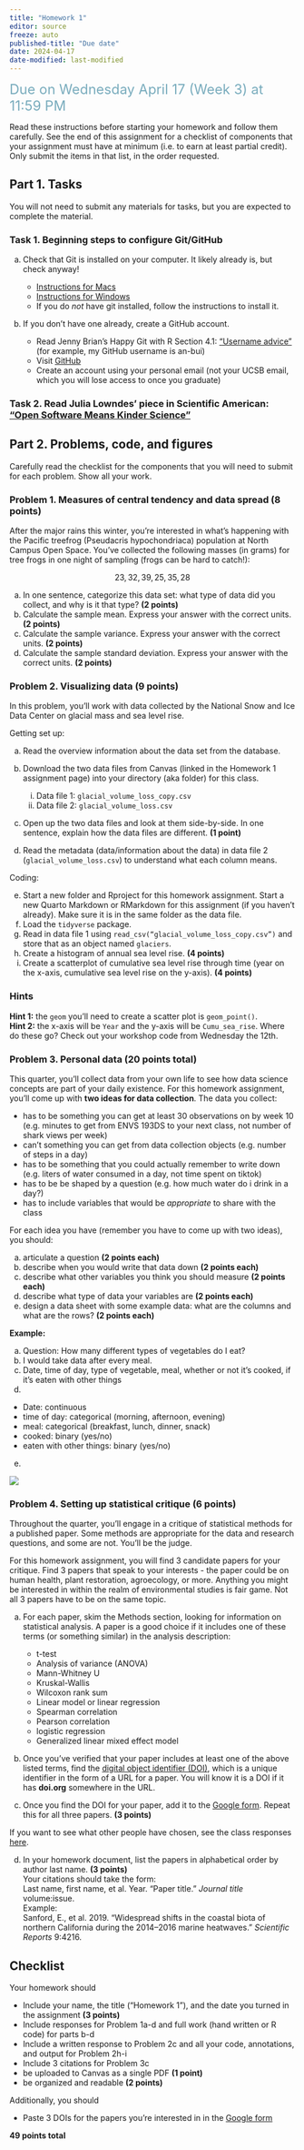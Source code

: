 ```yaml
---
title: "Homework 1"
editor: source
freeze: auto
published-title: "Due date"
date: 2024-04-17
date-modified: last-modified
---
```


[Due on Wednesday April 17 (Week 3) at 11:59 PM]{style="color: #79ACBD; font-size: 24px;"}

Read these instructions before starting your homework and follow them carefully. See the end of this assignment for a checklist of components that your assignment must have at minimum (i.e. to earn at least partial credit). Only submit the items in that list, in the order requested.

## Part 1. Tasks

:::{.callout-note}
You will not need to submit any materials for tasks, but you are expected to complete the material.
:::

### Task 1. Beginning steps to configure Git/GitHub
a. Check that Git is installed on your computer. It likely already is, but check anyway!  

    - [Instructions for Macs](https://ucsb-meds.github.io/meds-install-mac.html#check-for-git) 
    - [Instructions for Windows](https://ucsb-meds.github.io/meds-install-windows.html#check-for-git)  
    - If you do _not_ have git installed, follow the instructions to install it.  
    
b. If you don’t have one already, create a GitHub account.  

    - Read Jenny Brian’s Happy Git with R Section 4.1: [“Username advice”](https://happygitwithr.com/github-acct.html#username-advice) (for example, my GitHub username is an-bui)  
    - Visit [GitHub](https://github.com/)  
    - Create an account using your personal email (not your UCSB email, which you will lose access to once you graduate)  

### Task 2. Read Julia Lowndes’ piece in Scientific American: [“Open Software Means Kinder Science”](https://blogs.scientificamerican.com/observations/open-software-means-kinder-science/)

## Part 2. Problems, code, and figures

Carefully read the checklist for the components that you will need to submit for each problem. Show all your work.

### Problem 1. Measures of central tendency and data spread (8 points)

After the major rains this winter, you’re interested in what’s happening with the Pacific treefrog (Pseudacris hypochondriaca) population at North Campus Open Space.  You’ve collected the following masses (in grams) for tree frogs in one night of sampling (frogs can be hard to catch!):  

$$
23, 32, 39, 25, 35, 28
$$

  a. In one sentence, categorize this data set: what type of data did you collect, and why is it that type? **(2 points)**  
  b. Calculate the sample mean. Express your answer with the correct units. **(2 points)**  
  c. Calculate the sample variance. Express your answer with the correct units. **(2 points)**  
  d. Calculate the sample standard deviation. Express your answer with the correct units. **(2 points)**  

### Problem 2. Visualizing data (9 points)

In this problem, you’ll work with data collected by the National Snow and Ice Data Center on glacial mass and sea level rise. 

Getting set up:  

a. Read the overview information about the data set from the database.  
b. Download the two data files from Canvas (linked in the Homework 1 assignment page) into your directory (aka folder) for this class.  

    i. Data file 1: `glacial_volume_loss_copy.csv`  
    ii. Data file 2: `glacial_volume_loss.csv`  
  
c. Open up the two data files and look at them side-by-side. In one sentence, explain how the data files are different. **(1 point)**  
d. Read the metadata (data/information about the data) in data file 2 (`glacial_volume_loss.csv`) to understand what each column means.  

Coding:  

e. Start a new folder and Rproject for this homework assignment. Start a new Quarto Markdown or RMarkdown for this assignment (if you haven’t already). Make sure it is in the same folder as the data file.  
f. Load the `tidyverse` package.  
g. Read in data file 1 using `read_csv(“glacial_volume_loss_copy.csv”)` and store that as an object named `glaciers`.  
h. Create a histogram of annual sea level rise. **(4 points)**  
i. Create a scatterplot of cumulative sea level rise through time (year on the x-axis, cumulative sea level rise on the y-axis). **(4 points)**  

:::{.callout-tip}
### Hints

**Hint 1:** the `geom` you’ll need to create a scatter plot is `geom_point()`.  
**Hint 2:** the x-axis will be `Year` and the y-axis will be `Cumu_sea_rise`. Where do these go? Check out your workshop code from Wednesday the 12th.  
:::

### Problem 3. Personal data (20 points total)

This quarter, you'll collect data from your own life to see how data science concepts are part of your daily existence. For this homework assignment, you'll come up with **two ideas for data collection**. The data you collect:

- has to be something you can get at least 30 observations on by week 10 (e.g. minutes to get from ENVS 193DS to your next class, not number of shark views per week)  
- can't something you can get from data collection objects (e.g. number of steps in a day)  
- has to be something that you could actually remember to write down (e.g. liters of water consumed in a day, not time spent on tiktok)  
- has to be be shaped by a question (e.g. how much water do i drink in a day?)  
- has to include variables that would be *appropriate* to share with the class  

For each idea you have (remember you have to come up with two ideas), you should:  

a. articulate a question **(2 points each)**  
b. describe when you would write that data down **(2 points each)**  
c. describe what other variables you think you should measure **(2 points each)**    
d. describe what type of data your variables are **(2 points each)**  
e. design a data sheet with some example data: what are the columns and what are the rows? **(2 points each)**  

**Example:**  

a. Question: How many different types of vegetables do I eat?  
b. I would take data after every meal.  
c. Date, time of day, type of vegetable, meal, whether or not it's cooked, if it's eaten with other things   
d.  

- Date: continuous  
- time of day: categorical (morning, afternoon, evening)  
- meal: categorical (breakfast, lunch, dinner, snack)  
- cooked: binary (yes/no)  
- eaten with other things: binary (yes/no)  

e. 

![](/assignments/images/homework-01/example-data-sheet.png)

### Problem 4. Setting up statistical critique (6 points)
Throughout the quarter, you’ll engage in a critique of statistical methods for a published paper. Some methods are appropriate for the data and research questions, and some are not. You’ll be the judge.  

For this homework assignment, you will find 3 candidate papers for your critique. Find 3 papers that speak to your interests - the paper could be on human health, plant restoration, agroecology, or more. Anything you might be interested in within the realm of environmental studies is fair game. Not all 3 papers have to be on the same topic.  

a. For each paper, skim the Methods section, looking for information on statistical analysis. A paper is a good choice if it includes one of these terms (or something similar) in the analysis description:  

    - t-test  
    - Analysis of variance (ANOVA)  
    - Mann-Whitney U  
    - Kruskal-Wallis  
    - Wilcoxon rank sum  
    - Linear model or linear regression  
    - Spearman correlation  
    - Pearson correlation  
    - logistic regression  
    - Generalized linear mixed effect model  
    
b. Once you’ve verified that your paper includes at least one of the above listed terms, find the [digital object identifier (DOI)](https://www.doi.org/the-identifier/what-is-a-doi/), which is a unique identifier in the form of a URL for a paper. You will know it is a DOI if it has **doi.org** somewhere in the URL.  
c. Once you find the DOI for your paper, add it to the [Google form](https://docs.google.com/forms/d/e/1FAIpQLSdtFUDdPYsImzmbQXzIbF-tC8srozjaau00NyFEpar5pf3TfQ/viewform). Repeat this for all three papers. **(3 points)**  

:::{.callout-note}
If you want to see what other people have chosen, see the class responses [here](https://docs.google.com/spreadsheets/d/1iGh39-AZ0RoEuY3VqjUQ_JORli-2wQ_O6EPRl20iy6k/edit?usp=sharing).
:::

d. In your homework document, list the papers in alphabetical order by author last name. **(3 points)**  
Your citations should take the form:  
Last name, first name, et al. Year. “Paper title.” _Journal title_ volume:issue.  
Example:  
Sanford, E., et al. 2019. “Widespread shifts in the coastal biota of northern California during the 2014–2016 marine heatwaves.” _Scientific Reports_ 9:4216.  
  
## Checklist

Your homework should

- Include your name, the title (“Homework 1”), and the date you turned in the assignment **(3 points)**  
- Include responses for Problem 1a-d and full work (hand written or R code) for parts b-d  
- Include a written response to Problem 2c and all your code, annotations, and output for Problem 2h-i  
- Include 3 citations for Problem 3c  
- be uploaded to Canvas as a single PDF **(1 point)**  
- be organized and readable **(2 points)**  

Additionally, you should  

- Paste 3 DOIs for the papers you’re interested in in the [Google form](https://docs.google.com/forms/d/e/1FAIpQLSdtFUDdPYsImzmbQXzIbF-tC8srozjaau00NyFEpar5pf3TfQ/viewform)  

**49 points total**  


